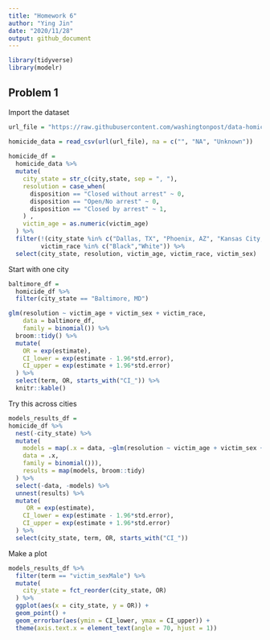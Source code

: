 ```yaml
---
title: "Homework 6"
author: "Ying Jin"
date: "2020/11/28"
output: github_document
---
```


```r
library(tidyverse)
library(modelr)
```

## Problem 1

Import the dataset

```r
url_file = "https://raw.githubusercontent.com/washingtonpost/data-homicides/master/homicide-data.csv"

homicide_data = read_csv(url(url_file), na = c("", "NA", "Unknown"))
  
homicide_df =
  homicide_data %>% 
  mutate(
    city_state = str_c(city,state, sep = ", "),
    resolution = case_when(
      disposition == "Closed without arrest" ~ 0,
      disposition == "Open/No arrest" ~ 0,
      disposition == "Closed by arrest" ~ 1,
    ) ,
    victim_age = as.numeric(victim_age)
  ) %>% 
  filter(!(city_state %in% c("Dallas, TX", "Phoenix, AZ", "Kansas City, MO", "Tulsa, AL")),
         victim_race %in% c("Black","White")) %>% 
  select(city_state, resolution, victim_age, victim_race, victim_sex)
```

Start with one city

```r
baltimore_df = 
  homicide_df %>% 
  filter(city_state == "Baltimore, MD")

glm(resolution ~ victim_age + victim_sex + victim_race, 
    data = baltimore_df, 
    family = binomial()) %>% 
  broom::tidy() %>% 
  mutate(
    OR = exp(estimate),
    CI_lower = exp(estimate - 1.96*std.error),
    CI_upper = exp(estimate + 1.96*std.error)
  ) %>% 
  select(term, OR, starts_with("CI_")) %>% 
  knitr::kable()
```

Try this across cities

```r
models_results_df =
homicide_df %>% 
  nest(-city_state) %>% 
  mutate(
    models = map(.x = data, ~glm(resolution ~ victim_age + victim_sex + victim_race, 
    data = .x, 
    family = binomial())),
    results = map(models, broom::tidy)
  ) %>% 
  select(-data, -models) %>% 
  unnest(results) %>% 
  mutate(
     OR = exp(estimate),
    CI_lower = exp(estimate - 1.96*std.error),
    CI_upper = exp(estimate + 1.96*std.error)
  ) %>% 
  select(city_state, term, OR, starts_with("CI_"))
```

Make a plot

```r
models_results_df %>% 
  filter(term == "victim_sexMale") %>% 
  mutate(
    city_state = fct_reorder(city_state, OR)
  ) %>% 
  ggplot(aes(x = city_state, y = OR)) +
  geom_point() +
  geom_errorbar(aes(ymin = CI_lower, ymax = CI_upper)) +
  theme(axis.text.x = element_text(angle = 70, hjust = 1))
```

